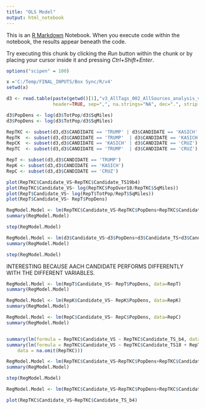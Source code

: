 ```yaml
---
title: "OLS Model"
output: html_notebook
---
```


This is an [R Markdown](http://rmarkdown.rstudio.com) Notebook. When you execute code within the notebook, the results appear beneath the code. 

Try executing this chunk by clicking the *Run* button within the chunk or by placing your cursor inside it and pressing *Ctrl+Shift+Enter*. 

```r
options("scipen" = 100)

x ='C:/Temp/FINAL_INPUTS/Box Sync/R/v4'
setwd(x)

d3 <- read.table(paste(getwd()[1],"v3_AllTags_002_AllSources_analysis_v3_310.csv",sep = '/'),
                 header=TRUE, sep=",", na.strings="NA", dec=".", strip.white=TRUE)
```
```r
d3$PopDens <- log(d3$TotPop/d3$SqMiles)
d3$PopDens <- log(d3$TotPop/d3$SqMiles)

RepTKC <- subset(d3,d3$CANDIDATE == 'TRUMP' | d3$CANDIDATE == 'KASICH' | d3$CANDIDATE == 'CRUZ')
RepTK  <- subset(d3,d3$CANDIDATE == 'TRUMP'  | d3$CANDIDATE == 'KASICH')
RepCK  <- subset(d3,d3$CANDIDATE == 'KASICH' | d3$CANDIDATE == 'CRUZ')
RepTC  <- subset(d3,d3$CANDIDATE == 'TRUMP'  | d3$CANDIDATE == 'CRUZ')

RepT <- subset(d3,d3$CANDIDATE == 'TRUMP')
RepK <- subset(d3,d3$CANDIDATE == 'KASICH')
RepC <- subset(d3,d3$CANDIDATE == 'CRUZ')

```

```r
plot(RepTKC$Candidate_VS~RepTKC$Candidate_TS19b4)
plot(RepTKC$Candidate_VS~ log(RepTKC$PopOver18/RepTKC$SqMiles))
plot(RepT$Candidate_VS~ log(RepT$TotPop/RepT$SqMiles))
plot(RepT$Candidate_VS~ RepT$PopDens)
```


```r
RegModel.Model <- lm(RepTKC$Candidate_VS~RepTKC$PopDens+RepTKC$Candidate_TS+RepTKC$Candidate_TS17+RepTKC$Candidate_TS18+RepTKC$Candidate_TS19b4+RepTKC$Candidate_TS19aft_u+RepTKC$Candidate_TS_b4+RepTKC$Perc_BachelorsDeg_and_higher+RepTKC$White_and_combination, data=na.omit(RepTKC))
summary(RegModel.Model)

```
```r
step(RegModel.Model)
```


```r
RegModel.Model <- lm(d3$Candidate_VS~d3$PopDens+d3$Candidate_TS+d3$Candidate_TS17+d3$Candidate_TS18+d3$Candidate_TS19b4+d3$Candidate_TS19aft_u+d3$Candidate_TS_b4+d3$Perc_BachelorsDeg_and_higher+d3$White_and_combination, data=d3)
summary(RegModel.Model)

```


```r
step(RegModel.Model)
```

INTERESTING BECAUSE AACH CANDIDATE PERFORMS DIFFERENTLY WITH THE DIFFERENT VARIABLES.
```r
RegModel.Model <- lm(RepT$Candidate_VS~ RepT$PopDens, data=RepT)
summary(RegModel.Model)

RegModel.Model <- lm(RepK$Candidate_VS~ RepK$PopDens, data=RepK)
summary(RegModel.Model)

RegModel.Model <- lm(RepC$Candidate_VS~ RepC$PopDens, data=RepC)
summary(RegModel.Model)


summary(lm(formula = RepTKC$Candidate_VS ~ RepTKC$Candidate_TS_b4, data = na.omit(RepTKC)))
summary(lm(formula = RepTKC$Candidate_VS ~ RepTKC$Candidate_TS18 + RepTKC$Candidate_TS19b4, 
    data = na.omit(RepTKC)))

```



```r
RegModel.Model <- lm(RepTKC$Candidate_VS~RepTKC$PopDens+RepTKC$Candidate_TS17+RepTKC$Candidate_TS18+RepTKC$Candidate_TS19b4+RepTKC$Candidate_TS_b4+RepTKC$Perc_BachelorsDeg_and_higher+RepTKC$White_and_combination, data=na.omit(RepTKC))
summary(RegModel.Model)

step(RegModel.Model)
```
```r
RegModel.Model <- lm(RepTKC$Candidate_VS~RepTKC$PopDens+RepTKC$Candidate_TS+RepTKC$Candidate_TS17+RepTKC$Candidate_TS18+sqrt(RepTKC$Candidate_TS19b4)+RepTKC$Candidate_TS19aft_u+RepTKC$Candidate_TS_b4+RepTKC$Perc_BachelorsDeg_and_higher+RepTKC$White_and_combination, data=na.omit(RepTKC))

plot(RepTKC$Candidate_VS~RepTKC$Candidate_TS_b4)
```

